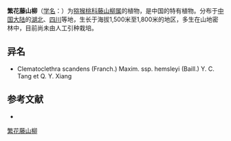 {{Speciesbox
| name = 繁花藤山柳
| status = 
| status_system = 
| image =
| genus = Clematoclethra
| species = hemsleyi
| authority = Baill.
}}

'''繁花藤山柳'''（[[学名|学名]]：{{lang|la|''Clematoclethra hemsleyi''}}）为[[猕猴桃科|猕猴桃科]][[藤山柳属|藤山柳属]]的植物，是中国的特有植物。分布于[[中国大陆|中国大陆]]的[[湖北|湖北]]、[[四川|四川]]等地，生长于海拔1,500米至1,800米的地区，多生在山地密林中，目前尚未由人工引种栽培。

== 异名 ==
* Clematoclethra scandens (Franch.) Maxim. ssp. hemsleyi (Baill.) Y. C. Tang et Q. Y. Xiang

== 参考文献 ==
<div class="references-small">
* {{cite web| url =http://www.bioinfo.cn/db05/KmzwSpecies.php?action=view&id=1035| title =繁花藤山柳| work =《中国高等植物数据库全库》| publisher =中国科学院微生物研究所| author =昆明植物研究所| accessdate =2009-02-22| deadurl =yes| archiveurl =https://web.archive.org/web/20160305013056/http://www.bioinfo.cn/db05/KmzwSpecies.php?action=view&id=1035| archivedate =2016-03-05}}
</div>
{{Taxonbar|from=Q15225290}}

[[Category:藤山柳属|繁花藤山柳]]


{{植物小作品}}